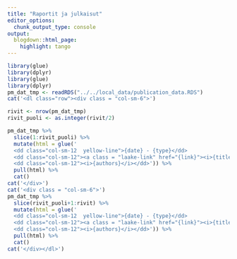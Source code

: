 ```yaml
---
title: "Raportit ja julkaisut"
editor_options: 
  chunk_output_type: console
output:
  blogdown::html_page:
    highlight: tango
---
```





```r
library(glue)
library(dplyr)
library(glue)
library(dplyr)
pm_dat_tmp <- readRDS("../../local_data/publication_data.RDS")
cat('<dl class="row"><div class = "col-sm-6">')

rivit <- nrow(pm_dat_tmp)
rivit_puoli <- as.integer(rivit/2)

pm_dat_tmp %>% 
  slice(1:rivit_puoli) %>%
  mutate(html = glue('
  <dd class="col-sm-12  yellow-line">{date} - {type}</dd>
  <dd class="col-sm-12"><a class = "laake-link" href="{link}"><i>{title}</i><i class="bi-chevron-right"></i></a></dd>
  <dd class="col-sm-12"><i>{authors}</i></dd>')) %>% 
  pull(html) %>% 
  cat()
cat('</div>')
cat('<div class = "col-sm-6">')
pm_dat_tmp %>% 
  slice(rivit_puoli+1:rivit) %>%
  mutate(html = glue('
  <dd class="col-sm-12  yellow-line">{date} - {type}</dd>
  <dd class="col-sm-12"><a class = "laake-link" href="{link}"><i>{title}</i><i class="bi-chevron-right"></i></a></dd>
  <dd class="col-sm-12"><i>{authors}</i></dd>')) %>% 
  pull(html) %>% 
  cat()
cat('</div></dl>')
```

